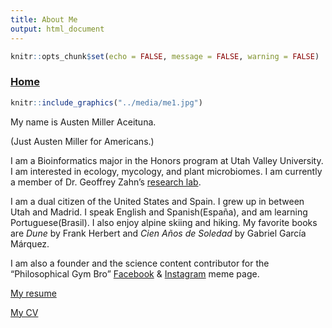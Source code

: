 ```yaml
---
title: About Me
output: html_document
---
```


```r
knitr::opts_chunk$set(echo = FALSE, message = FALSE, warning = FALSE)
```
### [Home](https://amaceituna.github.io/)

```r
knitr::include_graphics("../media/me1.jpg")
```

My name is Austen Miller Aceituna.

(Just Austen Miller for Americans.)

I am a Bioinformatics major in the Honors program at Utah Valley University. I am interested in ecology, mycology, and plant microbiomes. I am currently a member of Dr. Geoffrey Zahn's [research lab](https://gzahn.github.io/lab/).

I am a dual citizen of the United States and Spain. I grew up in between Utah and Madrid. I speak English and Spanish(España), and am learning Portuguese(Brasil). I also enjoy alpine skiing and hiking. My favorite books are *Dune* by Frank Herbert and *Cien Años de Soledad* by Gabriel García Márquez.

I am also a founder and the science content contributor for the “Philosophical Gym Bro” [Facebook](https://www.facebook.com/GymKingSadBoi/) & [Instagram](https://www.instagram.com/philosophicalgymbro/) meme page.

[My resume](https://AMAceituna.github.io/Media/resume_website.pdf)

[My CV](https://AMAceituna.github.io/Media/CVwebsite.pdf)





